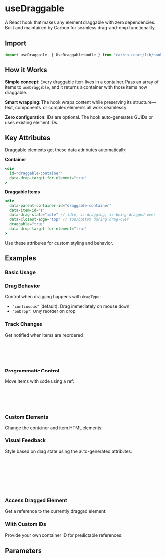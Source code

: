 

<Meta title="Documentation/Hooks/useDraggable" />

# useDraggable

A React hook that makes any element draggable with zero dependencies. Built and maintained by Carbon for seamless drag-and-drop functionality.

## Import

```javascript
import useDraggable, { UseDraggableHandle } from "carbon-react/lib/hooks/useDraggable";
```

## How it Works

**Simple concept**: Every draggable item lives in a container. Pass an array of items to `useDraggable`, and it returns a container with those items now draggable.

**Smart wrapping**: The hook wraps content while preserving its structure—text, components, or complex elements all work seamlessly.

**Zero configuration**: IDs are optional. The hook auto-generates GUIDs or uses existing element IDs.

## Key Attributes

Draggable elements get these data attributes automatically:

**Container**
```jsx
<div 
  id="draggable-container"
  data-drop-target-for-element="true"
>
```

**Draggable Items**
```jsx
<div
  data-parent-container-id="draggable-container"
  data-item-id="1"
  data-drag-state="idle" // idle, is-dragging, is-being-dragged-over
  data-closest-edge="top" // top/bottom during drag-over
  draggable="true"
  data-drop-target-for-element="true"
>
```

Use these attributes for custom styling and behavior.

## Examples

### Basic Usage

<Canvas of={useDraggableStories.BasicImplementation} />

### Drag Behavior

Control when dragging happens with `dragType`:
- `"continuous"` (default): Drag immediately on mouse down
- `"onDrop"`: Only reorder on drop

<Canvas of={useDraggableStories.DragType} />

### Track Changes

Get notified when items are reordered:

```jsx
const getOrder = (itemIds, movedItemId) => {
  console.log('New order:', itemIds); // ["item1", "item3", "item2"]
  console.log('Item moved:', movedItemId); // "item3"
};
```

<Canvas of={useDraggableStories.GetOrderCallback} />

### Programmatic Control

Move items with code using a ref:

```jsx
const draggableRef = useRef();

// Move item with id "item1" to position 2
draggableRef.current?.reOrder("item1", 2);
```

<Canvas of={useDraggableStories.ManualReOrdering} />

### Custom Elements

Change the container and item HTML elements:

<Canvas of={useDraggableStories.ContainerAndItemsNode} />

### Visual Feedback

Style based on drag state using the auto-generated attributes:

```css
[data-drag-state="is-dragging"] {
  opacity: 0.5;
}

[data-drag-state="is-being-dragged-over"][data-closest-edge="top"] {
  border-top: 2px solid blue;
}
```

<Canvas of={useDraggableStories.DragState} />

### Access Dragged Element

Get a reference to the currently dragged element:

<Canvas of={useDraggableStories.DraggedNode} />

### With Custom IDs

Provide your own container ID for predictable references:

<Canvas of={useDraggableStories.WithIds} />

## Parameters

<ArgTypes of={useDraggableStories} />